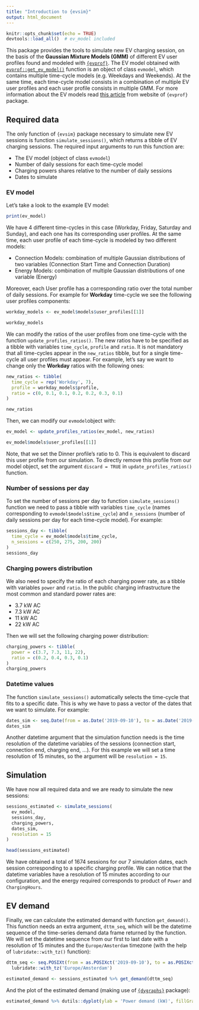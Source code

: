 ```yaml
---
title: "Introduction to {evsim}"
output: html_document
---
```


```r
knitr::opts_chunk$set(echo = TRUE)
devtools::load_all()  # ev_model included
```

This package provides the tools to simulate new EV charging session, on the basis of the **Gaussian Mixture Models (GMM)** of different EV user profiles found and modeled with [`{evprof}`](https://mcanigueral.github.io/evprof/). The EV model obtained with [`evprof::get_ev_model()`](https://mcanigueral.github.io/evprof/reference/get_ev_model.html) function is an object of class `evmodel`, which contains multiple time-cycle models (e.g. Weekdays and Weekends). At the same time, each time-cycle model consists in a combination of multiple EV user profiles and each user profile consists in multiple GMM. For more information about the EV models read [this article](https://mcanigueral.github.io/evprof/articles/evmodel.html) from website of `{evprof}` package.

## Required data

The only function of `{evsim}` package necessary to simulate new EV sessions is function `simulate_sessions()`, which returns a tibble of EV charging sessions. The required input arguments to run this function are:

- The EV model (object of class `evmodel`)
- Number of daily sessions for each time-cycle model
- Charging powers shares relative to the number of daily sessions
- Dates to simulate


### EV model

Let's take a look to the example EV model:

```r
print(ev_model)
```

We have 4 different time-cycles in this case (Workday, Friday, Saturday and Sunday), and each one has its corresponding user profiles. At the same time, each user profile of each time-cycle is modeled by two different models:

- Connection Models: combination of multiple Gaussian distributions of two variables (Connection Start Time and Connection Duration)
- Energy Models: combination of multiple Gaussian distributions of one variable (Energy)

Moreover, each User profile has a corresponding ratio over the total number of daily sessions. For example for **Workday** time-cycle we see the following user profiles components:

```r
workday_models <- ev_model$models$user_profiles[[1]]

workday_models
```

We can modify the ratios of the user profiles from one time-cycle with the function `update_profiles_ratios()`. The new ratios have to be specified as a tibble with variables `time_cycle`, `profile` and `ratio`. It is not mandatory that all time-cycles appear in the `new_ratios` tibble, but for a single time-cycle all user profiles must appear. For example, let's say we want to change only the **Workday** ratios with the following ones:

```r
new_ratios <- tibble(
  time_cycle = rep('Workday', 7),
  profile = workday_models$profile,
  ratio = c(0, 0.1, 0.1, 0.2, 0.2, 0.3, 0.1)
)

new_ratios
```

Then, we can modify our `evmodel`object with:
```r
ev_model <- update_profiles_ratios(ev_model, new_ratios)

ev_model$models$user_profiles[[1]]
```

Note, that we set the Dinner profile's ratio to 0. This is equivalent to discard this user profile from our simulation. To directly remove this profile from our model object, set the argument `discard = TRUE` in `update_profiles_ratios()` function.


### Number of sessions per day

To set the number of sessions per day to function `simulate_sessions()` function we need to pass a tibble with variables `time_cycle` (names corresponding to `evmodel$models$time_cycle`) and `n_sessions` (number of daily sessions per day for each time-cycle model).
For example:

```r
sessions_day <- tibble(
  time_cycle = ev_model$models$time_cycle,
  n_sessions = c(250, 275, 200, 200)
)
sessions_day
```

### Charging powers distribution

We also need to specify the ratio of each charging power rate, as a tibble with variables `power` and `ratio`. In the public charging infrastructure the most common and standard power rates are:

* 3.7 kW AC
* 7.3 kW AC
* 11 kW AC
* 22 kW AC

Then we will set the following charging power distribution:
```r
charging_powers <- tibble(
  power = c(3.7, 7.3, 11, 22),
  ratio = c(0.2, 0.4, 0.3, 0.1)
)
charging_powers
```
  
  
### Datetime values

The function `simulate_sessions()` automatically selects the time-cycle that fits to a specific date. This is why we have to pass a vector of the dates that we want to simulate. For example:

```r
dates_sim <- seq.Date(from = as.Date('2019-09-10'), to = as.Date('2019-09-15'), by = '1 day')
dates_sim
```

Another datetime argument that the simulation function needs is the time resolution of the datetime variables of the sessions (connection start, connection end, charging end, ...). For this example we will set a time resolution of 15 minutes, so the argument will be `resolution = 15`.


## Simulation

We have now all required data and we are ready to simulate the new sessions:

```r
sessions_estimated <- simulate_sessions(
  ev_model,
  sessions_day, 
  charging_powers,
  dates_sim,
  resolution = 15
)

head(sessions_estimated)
```

We have obtained a total of 1674 sessions for our 7 simulation dates, each session corresponding to a specific charging profile. We can notice that the datetime variables have a resolution of 15 minutes according to our configuration, and the energy required corresponds to product of `Power` and `ChargingHours`. 


## EV demand

Finally, we can calculate the estimated demand with function `get_demand()`. This function needs an extra argument, `dttm_seq`, which will be the datetime sequence of the time-series demand data frame returned by the function. We will set the datetime sequence from our first to last date with a resolution of 15 minutes and the `Europe/Amsterdam` timezone (with the help of `lubridate::with_tz()` function):

```r
dttm_seq <- seq.POSIXt(from = as.POSIXct('2019-09-10'), to = as.POSIXct('2019-09-16'), by = '15 min') %>% 
  lubridate::with_tz('Europe/Amsterdam')
```

```r
estimated_demand <- sessions_estimated %>% get_demand(dttm_seq)
```

And the plot of the estimated demand (making use of [`{dygraphs}`](https://rstudio.github.io/dygraphs/) package):

```r
estimated_demand %>% dutils::dyplot(ylab = 'Power demand (kW)', fillGraph = T, stackedGraph = T)
```



